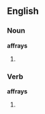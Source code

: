 ==English==
===Noun===
'''affrays'''
#{{plural of|[[affray]]}}

===Verb===
'''affrays'''
#{{third-person singular of|[[affray]]}}